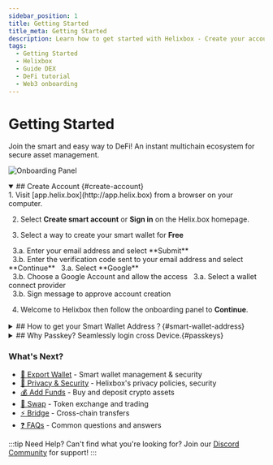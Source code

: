 ```yaml
---
sidebar_position: 1
title: Getting Started
title_meta: Getting Started
description: Learn how to get started with Helixbox - Create your account, manage your smart wallet, and explore DeFi services
tags:
  - Getting Started
  - Helixbox
  - Guide DEX
  - DeFi tutorial
  - Web3 onboarding
---
```



# Getting Started

Join the smart and easy way to DeFi! An instant multichain ecosystem for secure asset management.


![Onboarding Panel](../assets/getting_started/getting_started2.png) 

<details open> 
<summary>
## Create Account {#create-account}
</summary>
1. Visit [app.helix.box](http://app.helix.box) from a browser on your computer.

2. Select **Create smart account** or **Sign in** on the Helix.box homepage.

3. Select a way to create your smart wallet for **Free**



<Tabs>
  <TabItem value="email" label="Email">
  &nbsp; 3.a. Enter your email address and select **Submit** <br/>
  &nbsp; 3.b. Enter the verification code sent to your email address and select **Continue**
  </TabItem>
  <TabItem value="google" label="Google Auth">
    &nbsp; 3.a. Select **Google** <br/>
    &nbsp; 3.b. Choose a Google Account and allow the access
  </TabItem>
  <TabItem value="wallet" label="Continue with a Wallet">
    &nbsp; 3.a. Select a wallet connect provider <br/>
    &nbsp; 3.b. Sign message to approve account creation
  </TabItem>
</Tabs>


4. Welcome to Helixbox then follow the onboarding panel to **Continue**.

</details>


<details>
<summary>
## How to get your Smart Wallet Address？{#smart-wallet-address}
</summary>

To get your wallet address from Helixbox, you can use any of these methods:

<Tabs>
  <TabItem value="overview" label="From Overview Page">
    1. Login with [app.helix.box/overview](http://app.helix.box/overview) from a browser on your computer.

    2. Click the **Overview** tab in the navigation bar (Mobile: tap the list icon at the top-left).

    3. At the top of the page, next to the avatar, click the **copy icon** next to the sentence starting with "0x" followed by hexadecimal characters, like `0x5AbFc6...ed004b`.

    ![Overview Address](../assets/getting_started/getting_started3.png)
  </TabItem>

  <TabItem value="receive" label="Using Receive Page">
    1. Click the **Receive** button at overview page or directly visit [app.helix.box/receive](http://app.helix.box/receive) from a browser on your computer.

    2. Next to the QR code, it shows the full address.

  ![Receive Address](../assets/getting_started/getting_started1.png)
  </TabItem>

  <TabItem value="avatar" label="From Avatar Menu">
    1. Login with [app.helix.box/overview](http://app.helix.box/overview) from a browser on your computer.

    2. At the navigation bar, click the **Avatar button**.

    3. Next to the avatar, click the **copy icon** next to the sentence starting with "0x" followed by hexadecimal characters, like `0x5AbFc6...ed004b`.

  ![Avatar Address](../assets/getting_started/getting_started4.png) 
  </TabItem>
</Tabs>

### Smart Wallet Address: Your Unique ID in the EVM Universe

In the Ethereum Virtual Machine (EVM) ecosystem, a **wallet address** is a unique identifier for each user or smart contract. It acts as an "account number" for interacting with the blockchain, used for sending and receiving tokens, executing smart contracts, and other operations.

Here are some key points about wallet addresses:

1. **Uniqueness**: Each wallet address is unique, ensuring that no two addresses are the same across the entire blockchain network. This uniqueness allows each user or contract to be accurately identified.

2. **Format**: EVM wallet addresses typically start with "0x," followed by 40 hexadecimal characters (a total of 20 bytes), for example, `0x5AbFc6C4E52e1eA1f8eC7D355A3b2D7F4ded004b`.

3. **Access Control**: Wallet addresses are not only used to identify accounts but are also associated with cryptographic keys. Users who possess the corresponding private key can control the assets under that address and make transactions.

4. **Ecosystem Compatibility**: EVM wallet addresses are compatible with Ethereum and other EVM-compatible blockchains (such as Binance Smart Chain, Polygon, etc.), allowing users to seamlessly transfer assets between different chains.

5. **Transaction Records**: All transaction records associated with that address are securely stored on the blockchain, and anyone can access them. This feature enhances transparency and security.

In summary, wallet addresses serve as unique identity markers within the EVM ecosystem, enabling users to securely manage assets and conduct transactions while interacting with other users and smart contracts.
</details>

<details>
<summary>
## Why Passkey? Seamlessly login cross Device.{#passkeys}
</summary>


Passkeys represent the next generation of authentication, offering a more secure and convenient alternative to traditional passwords. At Helixbox, we've implemented passkey support to provide you with a seamless and secure login experience across all your devices.

### How to Use Passkeys with Helixbox

1. **Setting Up Passkeys**
   - During account creation, at welcome panel you'll be prompted to ask for create a passkey
   - Follow your device's prompts to save the passkey using your preferred authentication method
   - Your passkey will be automatically synchronized across your devices

2. **Logging In with Passkeys**
   - Click "Sign in" on the Helixbox homepage
   - Select the passkey option
   - Authenticate using your device's biometric sensor or PIN
   - You're securely logged in!

3. **Manage Passkeys**
   - Access your account settings by clicking on your controller avatar in the top right corner
   - In the Manage Passkeys section, you can:
     - View all registered passkeys
     - Add a new passkey
     - Remove existing passkeys   
   ![Passkey Settings](../assets/getting_started/getting_started5.png) 

### What are Passkeys?

Passkeys are cryptographic credentials that:
- Replace traditional passwords
- Are unique to each website
- Cannot be reused, phished, or leaked
- Your passkeys are automatically backed up and synchronized through your device's cloud service (iCloud, Google Password Manager, etc.)

### Benefits of Using Passkeys

1. **Enhanced Security**
   - Biometric authentication (Face ID, Touch ID, or fingerprint)
   - Resistant to phishing attempts
   - No passwords to remember or potentially leak

2. **Seamless Cross-Device Experience**
   - Sign in easily across all your devices
   - Automatic synchronization through your device's cloud service
   - Works across different operating systems and browsers

3. **Faster Login Process**
   - No need to remember or type passwords
   - Quick biometric verification
   - Automatic device recognition

### Supported Platforms

Passkeys work across:
- iOS 16+ devices
- Android 9+ devices
- macOS Ventura and later
- Windows 10 and 11
- Major browsers (Chrome, Safari, Firefox, Edge)
</details>

### What's Next?

- [📱 Export Wallet](./export-wallet) - Smart wallet management & security
- [🔐 Privacy & Security](./privacy-security) - Helixbox's privacy policies, security
- [💰 Add Funds](/docs/funding/add-funds) - Buy and deposit crypto assets
- [🔄 Swap](/docs/swap) - Token exchange and trading
- [⚡ Bridge](/docs/bridge) - Cross-chain transfers
- [❓ FAQs](/docs/faqs/smart-wallet-faq) - Common questions and answers


:::tip Need Help?
Can't find what you're looking for? Join our [Discord Community](https://discord.gg/6XyyNGugdE) for support!
:::
